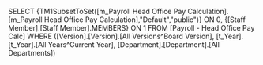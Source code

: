 SELECT {TM1SubsetToSet([m_Payroll Head Office Pay Calculation].[m_Payroll Head Office Pay Calculation],"Default","public")} ON 0, {[Staff Member].[Staff Member].MEMBERS} ON 1 FROM [Payroll - Head Office Pay Calc] WHERE ([Version].[Version].[All Versions^Board Version], [t_Year].[t_Year].[All Years^Current Year], [Department].[Department].[All Departments])
